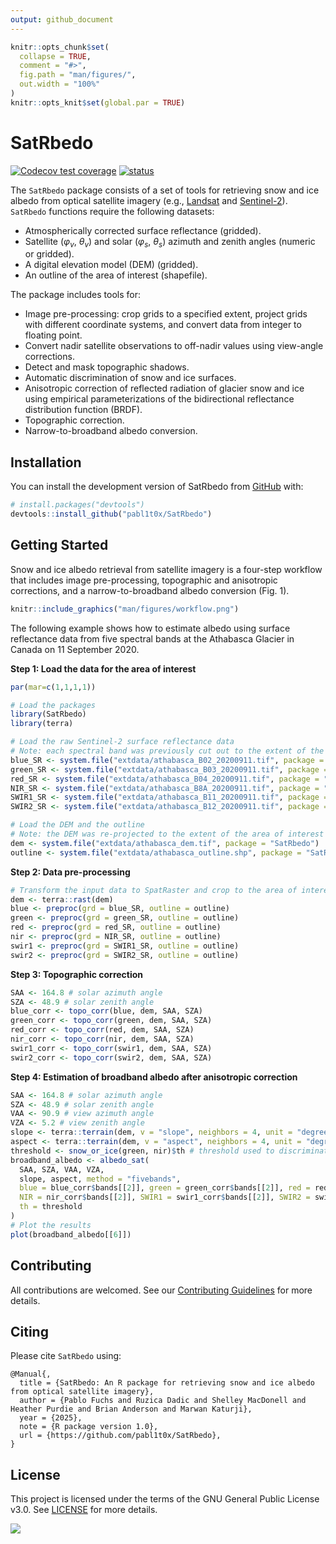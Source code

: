 ```yaml
---
output: github_document
---
```


<!-- README.md is generated from README.Rmd. Please edit that file -->

```r
knitr::opts_chunk$set(
  collapse = TRUE,
  comment = "#>",
  fig.path = "man/figures/",
  out.width = "100%"
)
knitr::opts_knit$set(global.par = TRUE)
```

# SatRbedo

<!-- badges: start -->
[![Codecov test coverage](https://codecov.io/gh/pabl1t0x/SatRbedo/branch/master/graph/badge.svg)](https://app.codecov.io/gh/pabl1t0x/SatRbedo/tree/master)
[![status](https://joss.theoj.org/papers/c5899414306d4cf318350654b7aa38fa/status.svg)](https://joss.theoj.org/papers/c5899414306d4cf318350654b7aa38fa)
<!-- badges: end -->

The `SatRbedo` package consists of a set of tools for retrieving snow and ice albedo from optical satellite imagery (e.g., [Landsat](https://www.usgs.gov/landsat-missions/landsat-collection-2-surface-reflectance) and [Sentinel-2](https://dataspace.copernicus.eu/explore-data/data-collections/sentinel-data/sentinel-2)). `SatRbedo` functions require the following datasets:

- Atmospherically corrected surface reflectance (gridded).
- Satellite ($\varphi_v$, $\theta_v$) and solar ($\varphi_s$, $\theta_s$) azimuth and zenith angles (numeric or gridded).
- A digital elevation model (DEM) (gridded).
- An outline of the area of interest (shapefile).

The package includes tools for: 

- Image pre-processing: crop grids to a specified extent, project grids with different coordinate systems, and convert data from integer to floating point.
- Convert nadir satellite observations to off-nadir values using view-angle corrections.
- Detect and mask topographic shadows.
- Automatic discrimination of snow and ice surfaces.
- Anisotropic correction of reflected radiation of glacier snow and ice using empirical parameterizations of the bidirectional reflectance distribution function (BRDF).
- Topographic correction.
- Narrow-to-broadband albedo conversion.

## Installation

You can install the development version of SatRbedo from [GitHub](https://github.com/pabl1t0x/SatRbedo) with:

``` r
# install.packages("devtools")
devtools::install_github("pabl1t0x/SatRbedo")
```

## Getting Started

Snow and ice albedo retrieval from satellite imagery is a four-step workflow that includes image pre-processing, topographic and anisotropic corrections, and a narrow-to-broadband albedo conversion (Fig. 1).

``` r
knitr::include_graphics("man/figures/workflow.png")
```

The following example shows how to estimate albedo using surface reflectance data from five spectral bands at the Athabasca Glacier in Canada on 11 September 2020.

**Step 1: Load the data for the area of interest**

```r
par(mar=c(1,1,1,1))
``` 

```r
# Load the packages
library(SatRbedo)
library(terra)

# Load the raw Sentinel-2 surface reflectance data
# Note: each spectral band was previously cut out to the extent of the area of interest and renamed
blue_SR <- system.file("extdata/athabasca_B02_20200911.tif", package = "SatRbedo") # blue band surface reflectance
green_SR <- system.file("extdata/athabasca_B03_20200911.tif", package = "SatRbedo") # green band surface reflectance
red_SR <- system.file("extdata/athabasca_B04_20200911.tif", package = "SatRbedo") # red band surface reflectance
NIR_SR <- system.file("extdata/athabasca_B8A_20200911.tif", package = "SatRbedo") # near-infrared band surface reflectance
SWIR1_SR <- system.file("extdata/athabasca_B11_20200911.tif", package = "SatRbedo") # shortwave-infrared band 1 surface reflectance
SWIR2_SR <- system.file("extdata/athabasca_B12_20200911.tif", package = "SatRbedo") # shortwave-infrared band 2 surface reflectance

# Load the DEM and the outline
# Note: the DEM was re-projected to the extent of the area of interest
dem <- system.file("extdata/athabasca_dem.tif", package = "SatRbedo")
outline <- system.file("extdata/athabasca_outline.shp", package = "SatRbedo")
```

**Step 2: Data pre-processing**

```r
# Transform the input data to SpatRaster and crop to the area of interest
dem <- terra::rast(dem)
blue <- preproc(grd = blue_SR, outline = outline)
green <- preproc(grd = green_SR, outline = outline)
red <- preproc(grd = red_SR, outline = outline)
nir <- preproc(grd = NIR_SR, outline = outline)
swir1 <- preproc(grd = SWIR1_SR, outline = outline)
swir2 <- preproc(grd = SWIR2_SR, outline = outline)
```

**Step 3: Topographic correction**

```r
SAA <- 164.8 # solar azimuth angle
SZA <- 48.9 # solar zenith angle
blue_corr <- topo_corr(blue, dem, SAA, SZA)
green_corr <- topo_corr(green, dem, SAA, SZA)
red_corr <- topo_corr(red, dem, SAA, SZA)
nir_corr <- topo_corr(nir, dem, SAA, SZA)
swir1_corr <- topo_corr(swir1, dem, SAA, SZA)
swir2_corr <- topo_corr(swir2, dem, SAA, SZA)
```

**Step 4: Estimation of broadband albedo after anisotropic correction**

```r
SAA <- 164.8 # solar azimuth angle
SZA <- 48.9 # solar zenith angle
VAA <- 90.9 # view azimuth angle
VZA <- 5.2 # view zenith angle
slope <- terra::terrain(dem, v = "slope", neighbors = 4, unit = "degrees")
aspect <- terra::terrain(dem, v = "aspect", neighbors = 4, unit = "degrees")
threshold <- snow_or_ice(green, nir)$th # threshold used to discriminate between snow and ice
broadband_albedo <- albedo_sat(
  SAA, SZA, VAA, VZA,
  slope, aspect, method = "fivebands",
  blue = blue_corr$bands[[2]], green = green_corr$bands[[2]], red = red_corr$bands[[2]],
  NIR = nir_corr$bands[[2]], SWIR1 = swir1_corr$bands[[2]], SWIR2 = swir2_corr$bands[[2]],
  th = threshold
)
# Plot the results
plot(broadband_albedo[[6]])
```

## Contributing

All contributions are welcomed. See our [Contributing Guidelines](CONTRIBUTING.md) for more details.

## Citing

Please cite `SatRbedo` using:

```
@Manual{,
  title = {SatRbedo: An R package for retrieving snow and ice albedo from optical satellite imagery},
  author = {Pablo Fuchs and Ruzica Dadic and Shelley MacDonell and Heather Purdie and Brian Anderson and Marwan Katurji},
  year = {2025},
  note = {R package version 1.0},
  url = {https://github.com/pabl1t0x/SatRbedo},
}
```

## License

This project is licensed under the terms of the GNU General Public License v3.0. See [LICENSE](/LICENSE.md) for more details.

![](https://www.gnu.org/graphics/gplv3-127x51.png)
